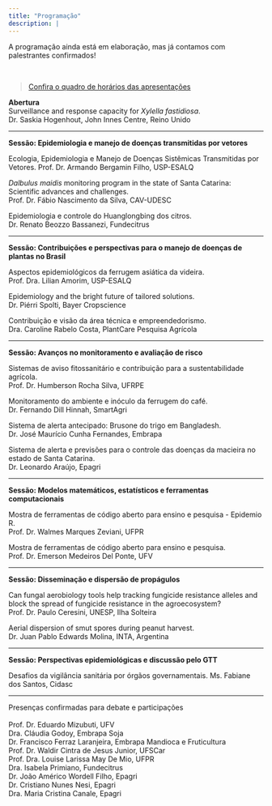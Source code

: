 ```yaml
---
title: "Programação"
description: |
---
```


A programação ainda está em elaboração, mas já contamos com palestrantes confirmados!

<br>

> [Confira o quadro de horários  das apresentações](https://docs.google.com/spreadsheets/d/1FSGTmXz8TIeWM_RvQ1ITZO2yTLe8FcegRS1ST9htWxQ/edit?usp=sharing)



**Abertura**\
Surveillance and response capacity for *Xylella fastidiosa*.\
Dr. Saskia Hogenhout, John Innes Centre, Reino Unido

------------------------------------------------------------------------

**Sessão: Epidemiologia e manejo de doenças transmitidas por vetores**

Ecologia, Epidemiologia e Manejo de Doenças Sistêmicas Transmitidas por Vetores. Prof. Dr. Armando Bergamin Filho, USP-ESALQ

*Dalbulus maidis* monitoring program in the state of Santa Catarina: Scientific advances and challenges.\
Prof. Dr. Fábio Nascimento da Silva, CAV-UDESC

Epidemiologia e controle do Huanglongbing dos citros.\
Dr. Renato Beozzo Bassanezi, Fundecitrus

------------------------------------------------------------------------

**Sessão: Contribuições e perspectivas para o manejo de doenças de plantas no Brasil**

Aspectos epidemiológicos da ferrugem asiática da videira.\
Prof. Dra. Lilian Amorim, USP-ESALQ

Epidemiology and the bright future of tailored solutions.\
Dr. Piérri Spolti, Bayer Cropscience

Contribuição e visão da área técnica e empreendedorismo.\
Dra. Caroline Rabelo Costa, PlantCare Pesquisa Agrícola

------------------------------------------------------------------------

**Sessão: Avanços no monitoramento e avaliação de risco**

Sistemas de aviso fitossanitário e contribuição para a sustentabilidade agrícola.\
Prof. Dr. Humberson Rocha Silva, UFRPE

Monitoramento do ambiente e inóculo da ferrugem do café.\
Dr. Fernando Dill Hinnah, SmartAgri

Sistema de alerta antecipado: Brusone do trigo em Bangladesh.\
Dr. José Maurício Cunha Fernandes, Embrapa

Sistema de alerta e previsões para o controle das doenças da macieira no estado de Santa Catarina.\
Dr. Leonardo Araújo, Epagri

------------------------------------------------------------------------

**Sessão: Modelos matemáticos, estatísticos e ferramentas computacionais**

Mostra de ferramentas de código aberto para ensino e pesquisa - Epidemio R.\
Prof. Dr. Walmes Marques Zeviani, UFPR

Mostra de ferramentas de código aberto para ensino e pesquisa.\
Prof. Dr. Emerson Medeiros Del Ponte, UFV

------------------------------------------------------------------------

**Sessão: Disseminação e dispersão de propágulos**

Can fungal aerobiology tools help tracking fungicide resistance alleles and block the spread of fungicide resistance in the agroecosystem?\
Prof. Dr. Paulo Ceresini, UNESP, Ilha Solteira

Aerial dispersion of smut spores during peanut harvest.\
Dr. Juan Pablo Edwards Molina, INTA, Argentina

------------------------------------------------------------------------

**Sessão: Perspectivas epidemiológicas e discussão pelo GTT**

Desafios da vigilância sanitária por órgãos governamentais. Ms. Fabiane dos Santos, Cidasc

------------------------------------------------------------------------

Presenças confirmadas para debate e participações\
\
Prof. Dr. Eduardo Mizubuti, UFV\
Dra. Cláudia Godoy, Embrapa Soja\
Dr. Francisco Ferraz Laranjeira, Embrapa Mandioca e Fruticultura\
Prof. Dr. Waldir Cintra de Jesus Junior, UFSCar\
Prof. Dra. Louise Larissa May De Mio, UFPR\
Dra. Isabela Primiano, Fundecitrus\
Dr. João Américo Wordell Filho, Epagri\
Dr. Cristiano Nunes Nesi, Epagri\
Dra. Maria Cristina Canale, Epagri\
